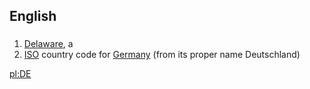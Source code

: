 ==English==

==={{Abbreviation}}===
#[[Delaware]], a {{USstate}}
#[[ISO]] country code for [[Germany]] (from its proper name Deutschland)

[[pl:DE]]
